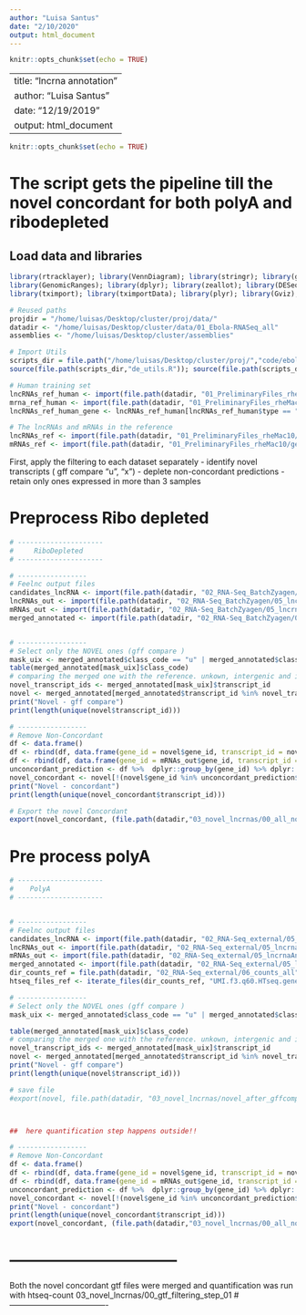 ```yaml
---
author: "Luisa Santus"
date: "2/10/2020"
output: html_document
---
```


```r
knitr::opts_chunk$set(echo = TRUE)
```

---
title: "lncrna annotation "
author: "Luisa Santus"
date: "12/19/2019"
output: html_document
---

```r
knitr::opts_chunk$set(echo = TRUE)
```

# The script gets the pipeline till the novel concordant for both polyA and ribodepleted 

## Load data and libraries

```r
library(rtracklayer); library(VennDiagram); library(stringr); library(ggplot2); library(grid); library(gridExtra); library(UpSetR); library(ComplexHeatmap)
library(GenomicRanges); library(dplyr); library(zeallot); library(DESeq2); library(edgeR);  library("ggplotify"); library("grid"); library(tidyverse)
library(tximport); library(tximportData); library(plyr); library(Gviz); library(ggpubr)

# Reused paths
projdir = "/home/luisas/Desktop/cluster/proj/data/"
datadir <- "/home/luisas/Desktop/cluster/data/01_Ebola-RNASeq_all"
assemblies <- "/home/luisas/Desktop/cluster/assemblies"

# Import Utils 
scripts_dir = file.path("/home/luisas/Desktop/cluster/proj/","code/ebola/src/scripts/Analysis/utils")
source(file.path(scripts_dir,"de_utils.R")); source(file.path(scripts_dir,"lncrna_annotation_utils.R"))

# Human training set
lncRNAs_ref_human <- import(file.path(datadir, "01_PreliminaryFiles_rheMac10/gene_annotations/gencode.v26.GRCh38.annotation_knownlncRNAs.gtf"))
mrna_ref_human <- import(file.path(datadir, "01_PreliminaryFiles_rheMac10/gene_annotations/gencode.v26.GRCh38.annotation_knownMrnas.gtf"))
lncRNAs_ref_human_gene <- lncRNAs_ref_human[lncRNAs_ref_human$type == "gene",]

# The lncRNAs and mRNAs in the reference
lncRNAs_ref <- import(file.path(datadir, "01_PreliminaryFiles_rheMac10/gene_annotations/rheMac10_EBOV-Kikwit_lncrna.gtf"))
mRNAs_ref <- import(file.path(datadir, "01_PreliminaryFiles_rheMac10/gene_annotations/rheMac10_EBOV-Kikwit_mrnas.gtf"))

```


First, apply the filtering to each dataset separately 
 - identify novel transcripts ( gff compare "u", "x")
 - deplete non-concordant predictions
 - retain only ones expressed in more than 3 samples

# Preprocess Ribo depleted 
```r
# ---------------------
#     RiboDepleted
# ---------------------

# -----------------
# Feelnc output files
candidates_lncRNA <- import(file.path(datadir, "02_RNA-Seq_BatchZyagen/05_lncrnaAnnotation_no_l_option/feelnc_gencode_linc/candidate_lncRNA.gtf"))
lncRNAs_out <- import(file.path(datadir, "02_RNA-Seq_BatchZyagen/05_lncrnaAnnotation_no_l_option/feelnc_gencode_linc/feelnc_codpot_out/candidate_lncRNA.gtf.lncRNA.gtf"))
mRNAs_out <- import(file.path(datadir, "02_RNA-Seq_BatchZyagen/05_lncrnaAnnotation_no_l_option/feelnc_gencode_linc/feelnc_codpot_out/candidate_lncRNA.gtf.mRNA.gtf"))
merged_annotated <- import(file.path(datadir, "02_RNA-Seq_BatchZyagen/05_lncrnaAnnotation_no_l_option/feelnc_gencode_linc/01_gffcompare/merged.annotated.gtf"))


# -----------------
# Select only the NOVEL ones (gff compare )
mask_uix <- merged_annotated$class_code == "u" | merged_annotated$class_code == "x" ;  mask_uix[is.na(mask_uix)] <- FALSE
table(merged_annotated[mask_uix]$class_code)
# comparing the merged one with the reference. unkown, intergenic and intronic transcipts are kept.
novel_transcript_ids <- merged_annotated[mask_uix]$transcript_id
novel <- merged_annotated[merged_annotated$transcript_id %in% novel_transcript_ids]
print("Novel - gff compare")
print(length(unique(novel$transcript_id)))

# -----------------
# Remove Non-Concordant
df <- data.frame()
df <- rbind(df, data.frame(gene_id = novel$gene_id, transcript_id = novel$transcript_id, pred = "lncrna" ))
df <- rbind(df, data.frame(gene_id = mRNAs_out$gene_id, transcript_id = mRNAs_out$transcript_id, pred = "mrna" ))
unconcordant_prediction <- df %>%  dplyr::group_by(gene_id) %>% dplyr::summarise(Unique_Elements =  dplyr::n_distinct(pred)) %>%  dplyr::filter( Unique_Elements > 1)
novel_concordant <- novel[!(novel$gene_id %in% unconcordant_prediction$gene_id)]
print("Novel - concordant")
print(length(unique(novel_concordant$transcript_id)))

# Export the novel Concordant 
export(novel_concordant, (file.path(datadir,"03_novel_lncrnas/00_all_novels/novel_rhemac10_concordant_ribodepleted.gtf")))
```

# Pre process polyA

```r
# ---------------------
#    PolyA
# ---------------------


# -----------------
# Feelnc output files
candidates_lncRNA <- import(file.path(datadir, "02_RNA-Seq_external/05_lncrnaAnnotation_no_l_option/feelnc_gencode_linc/candidate_lncRNA.gtf"))
lncRNAs_out <- import(file.path(datadir, "02_RNA-Seq_external/05_lncrnaAnnotation_no_l_option/feelnc_gencode_linc/feelnc_codpot_out/candidate_lncRNA.gtf.lncRNA.gtf"))
mRNAs_out <- import(file.path(datadir, "02_RNA-Seq_external/05_lncrnaAnnotation_no_l_option/feelnc_gencode_linc/feelnc_codpot_out/candidate_lncRNA.gtf.mRNA.gtf"))
merged_annotated <- import(file.path(datadir, "02_RNA-Seq_external/05_lncrnaAnnotation_no_l_option/feelnc_gencode_linc/01_gffcompare/merged.annotated.gtf"))
dir_counts_ref = file.path(datadir, "02_RNA-Seq_external/06_counts_all")
htseq_files_ref <- iterate_files(dir_counts_ref, "UMI.f3.q60.HTseq.gene_counts.tab")

# -----------------
# Select only the NOVEL ones (gff compare )
mask_uix <- merged_annotated$class_code == "u" | merged_annotated$class_code == "x" ;  mask_uix[is.na(mask_uix)] <- FALSE

table(merged_annotated[mask_uix]$class_code)
# comparing the merged one with the reference. unkown, intergenic and intronic transcipts are kept.
novel_transcript_ids <- merged_annotated[mask_uix]$transcript_id
novel <- merged_annotated[merged_annotated$transcript_id %in% novel_transcript_ids]
print("Novel - gff compare")
print(length(unique(novel$transcript_id)))

# save file
#export(novel, file.path(datadir, "03_novel_lncrnas/novel_after_gffcompare_polyA.gtf"))



##  here quantification step happens outside!! 

# -----------------
# Remove Non-Concordant
df <- data.frame()
df <- rbind(df, data.frame(gene_id = novel$gene_id, transcript_id = novel$transcript_id, pred = "lncrna" ))
df <- rbind(df, data.frame(gene_id = mRNAs_out$gene_id, transcript_id = mRNAs_out$transcript_id, pred = "mrna" ))
unconcordant_prediction <- df %>%  dplyr::group_by(gene_id) %>% dplyr::summarise(Unique_Elements =  dplyr::n_distinct(pred)) %>%  dplyr::filter( Unique_Elements > 1)
novel_concordant <- novel[!(novel$gene_id %in% unconcordant_prediction$gene_id)]
print("Novel - concordant")
print(length(unique(novel_concordant$transcript_id)))
export(novel_concordant, (file.path(datadir,"03_novel_lncrnas/00_all_novels/novel_rhemac10_concordant_polyA.gtf")))
```

# --------------------------------
Both the novel concordant gtf files were merged and quantification was run with htseq-count
03_novel_lncrnas/00_gtf_filtering_step_01
#-------------------------------------



